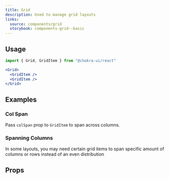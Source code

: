 ```yaml
---
title: Grid
description: Used to manage grid layouts
links:
  source: components/grid
  storybook: components-grid--basic
---
```


<ExampleTabs name="grid-basic" />

## Usage

```jsx
import { Grid, GridItem } from "@chakra-ui/react"
```

```jsx
<Grid>
  <GridItem />
  <GridItem />
</Grid>
```

## Examples

### Col Span

Pass `colSpan` prop to `GridItem` to span across columns.

<ExampleTabs name="grid-with-col-span" />

### Spanning Columns

In some layouts, you may need certain grid items to span specific amount of
columns or rows instead of an even distribution

<ExampleTabs name="grid-spanning-columns" />

## Props

<PropTable component="Grid" part="Grid" />
